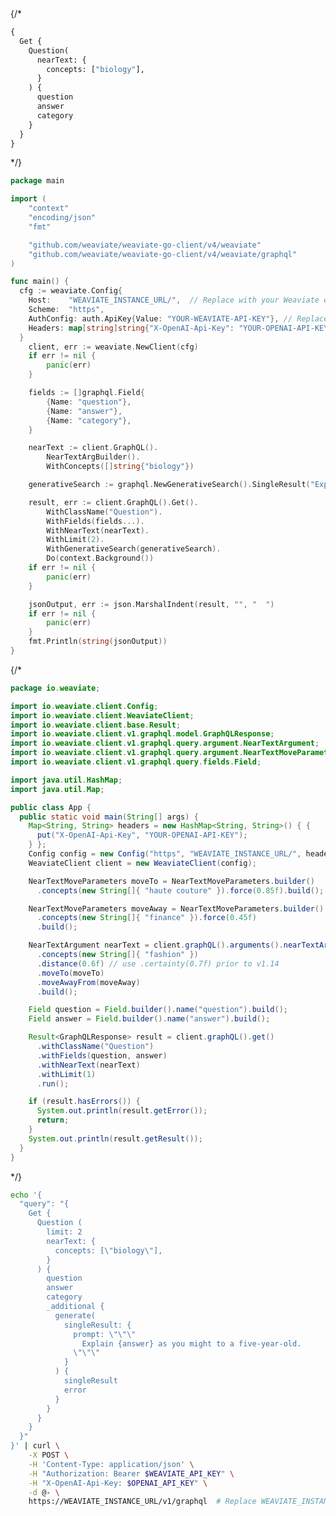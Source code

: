 
<Tabs groupId="languages">
{/* <TabItem value="graphql" label="GraphQL">

```graphql
{
  Get {
    Question(
      nearText: {
        concepts: ["biology"],
      }
    ) {
      question
      answer
      category
    }
  }
}
```

</TabItem> */}
<TabItem value="py" label="Python Client v4">

<FilteredTextBlock
  text={EndToEndPyCode}
  startMarker="# GenerativeSearchExample"
  endMarker="# END GenerativeSearchExample"
  language="py"
/>

</TabItem>
<TabItem value="py3" label="Python Client v3">

<FilteredTextBlock
  text={EndToEndPy3Code}
  startMarker="# GenerativeSearchExample"
  endMarker="# END GenerativeSearchExample"
  language="py"
/>

</TabItem>
<TabItem value="js" label="JS/TS v3">

<FilteredTextBlock
  text={EndToEndTSCode}
  startMarker="// GenerativeSearchExample"
  endMarker="// END GenerativeSearchExample"
  language="ts"
/>

</TabItem>

<TabItem value="js2" label="JS/TS v2">

<FilteredTextBlock
  text={EndToEndTSCodeLegacy}
  startMarker="// GenerativeSearchExample"
  endMarker="// END GenerativeSearchExample"
  language="ts"
/>

</TabItem>

<TabItem value="go" label="Go">

```go
package main

import (
	"context"
	"encoding/json"
	"fmt"

	"github.com/weaviate/weaviate-go-client/v4/weaviate"
	"github.com/weaviate/weaviate-go-client/v4/weaviate/graphql"
)

func main() {
  cfg := weaviate.Config{
    Host:    "WEAVIATE_INSTANCE_URL/",  // Replace with your Weaviate endpoint
    Scheme:  "https",
    AuthConfig: auth.ApiKey{Value: "YOUR-WEAVIATE-API-KEY"}, // Replace with your Weaviate instance API key
    Headers: map[string]string{"X-OpenAI-Api-Key": "YOUR-OPENAI-API-KEY"},  // Replace with your inference API key
  }
	client, err := weaviate.NewClient(cfg)
	if err != nil {
		panic(err)
	}

	fields := []graphql.Field{
		{Name: "question"},
		{Name: "answer"},
		{Name: "category"},
	}

	nearText := client.GraphQL().
		NearTextArgBuilder().
		WithConcepts([]string{"biology"})

	generativeSearch := graphql.NewGenerativeSearch().SingleResult("Explain {answer} as you might to a five-year-old.")

	result, err := client.GraphQL().Get().
		WithClassName("Question").
		WithFields(fields...).
		WithNearText(nearText).
		WithLimit(2).
		WithGenerativeSearch(generativeSearch).
		Do(context.Background())
	if err != nil {
		panic(err)
	}

	jsonOutput, err := json.MarshalIndent(result, "", "  ")
	if err != nil {
		panic(err)
	}
	fmt.Println(string(jsonOutput))
}
```

</TabItem>
{/* <TabItem value="java" label="Java">

```java
package io.weaviate;

import io.weaviate.client.Config;
import io.weaviate.client.WeaviateClient;
import io.weaviate.client.base.Result;
import io.weaviate.client.v1.graphql.model.GraphQLResponse;
import io.weaviate.client.v1.graphql.query.argument.NearTextArgument;
import io.weaviate.client.v1.graphql.query.argument.NearTextMoveParameters;
import io.weaviate.client.v1.graphql.query.fields.Field;

import java.util.HashMap;
import java.util.Map;

public class App {
  public static void main(String[] args) {
    Map<String, String> headers = new HashMap<String, String>() { {
      put("X-OpenAI-Api-Key", "YOUR-OPENAI-API-KEY");
    } };
    Config config = new Config("https", "WEAVIATE_INSTANCE_URL/", headers);  // Replace with your Weaviate endpoint
    WeaviateClient client = new WeaviateClient(config);

    NearTextMoveParameters moveTo = NearTextMoveParameters.builder()
      .concepts(new String[]{ "haute couture" }).force(0.85f).build();

    NearTextMoveParameters moveAway = NearTextMoveParameters.builder()
      .concepts(new String[]{ "finance" }).force(0.45f)
      .build();

    NearTextArgument nearText = client.graphQL().arguments().nearTextArgBuilder()
      .concepts(new String[]{ "fashion" })
      .distance(0.6f) // use .certainty(0.7f) prior to v1.14
      .moveTo(moveTo)
      .moveAwayFrom(moveAway)
      .build();

    Field question = Field.builder().name("question").build();
    Field answer = Field.builder().name("answer").build();

    Result<GraphQLResponse> result = client.graphQL().get()
      .withClassName("Question")
      .withFields(question, answer)
      .withNearText(nearText)
      .withLimit(1)
      .run();

    if (result.hasErrors()) {
      System.out.println(result.getError());
      return;
    }
    System.out.println(result.getResult());
  }
}
```

</TabItem> */}
<TabItem value="curl" label="Curl">

```bash
echo '{
  "query": "{
    Get {
      Question (
        limit: 2
        nearText: {
          concepts: [\"biology\"],
        }
      ) {
        question
        answer
        category
        _additional {
          generate(
            singleResult: {
              prompt: \"\"\"
                Explain {answer} as you might to a five-year-old.
              \"\"\"
            }
          ) {
            singleResult
            error
          }
        }
      }
    }
  }"
}' | curl \
    -X POST \
    -H 'Content-Type: application/json' \
    -H "Authorization: Bearer $WEAVIATE_API_KEY" \
    -H "X-OpenAI-Api-Key: $OPENAI_API_KEY" \
    -d @- \
    https://WEAVIATE_INSTANCE_URL/v1/graphql  # Replace WEAVIATE_INSTANCE_URL with your instance URL  # Replace this with your endpoint
```

</TabItem>
</Tabs>
